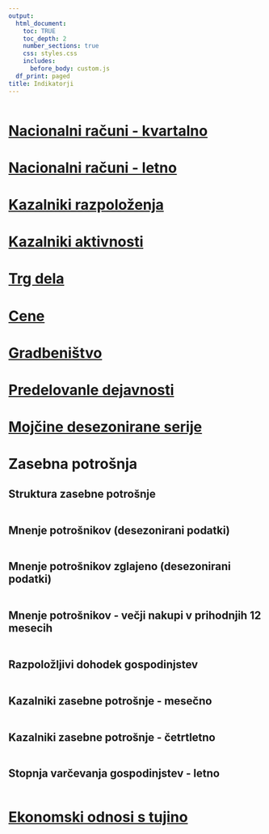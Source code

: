 ```yaml
---
output:
  html_document:
    toc: TRUE
    toc_depth: 2
    number_sections: true
    css: styles.css
    includes:
      before_body: custom.js
  df_print: paged
title: Indikatorji
---
```



```r
```


# [Nacionalni računi - kvartalno](01-nacionalni_kvartalno.html#NacionalniKvartalno)
# [Nacionalni računi - letno](02-nacionalni_letno.html#NacionalniLetno)
# [Kazalniki razpoloženja](03-kazalniki_razpolozenja.html#KazalnikiRazpolozenja)
# [Kazalniki aktivnosti](04-kazalniki_aktivnosti.html#KazalnikiAktivnosti)
# [Trg dela](05-trg_dela.html#TrgDela)
# [Cene](06-cene.html#Cene)
# [Gradbeništvo](07-gradbenistvo.html#Gradbenistvo)
# [Predelovanle dejavnosti](08-predelovalne_dejavnosti.html#PredelovalneDejavnosti)
# [Mojčine desezonirane serije](09-mojca.html#Mojca)

# Zasebna potrošnja {#Zasebna}

## Struktura zasebne potrošnje
```r
```

## Mnenje potrošnikov (desezonirani podatki)
```r
```

## Mnenje potrošnikov zglajeno (desezonirani podatki)
```r
```

## Mnenje potrošnikov - večji nakupi v prihodnjih 12 mesecih
```r
```

## Razpoložljivi dohodek gospodinjstev
```r
```

## Kazalniki zasebne potrošnje - mesečno
```r
```

## Kazalniki zasebne potrošnje - četrtletno
```r
```

## Stopnja varčevanja gospodinjstev - letno
```r
```

# [Ekonomski odnosi s tujino](11-tujina.html#Tujina)
